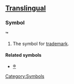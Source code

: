 ==[[Translingual]]==
===Symbol===
'''™'''

# The symbol for [[trademark]].

====Related symbols====
*[[®]]<!-- since they both deal with trademarking -->

[[Category:Symbols]]